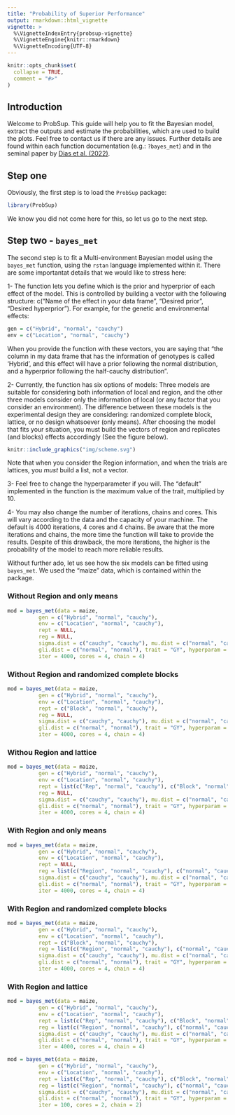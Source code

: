 ```yaml
---
title: "Probability of Superior Performance"
output: rmarkdown::html_vignette
vignette: >
  %\VignetteIndexEntry{probsup-vignette}
  %\VignetteEngine{knitr::rmarkdown}
  %\VignetteEncoding{UTF-8}
---
```


```r
knitr::opts_chunk$set(
  collapse = TRUE,
  comment = "#>"
)
```


## Introduction

Welcome to ProbSup. This guide will help you to fit the Bayesian model, extract the outputs and estimate the probabilities, which are used to build the plots. Feel free to contact us if there are any issues. Further details are found within each function documentation (e.g.: `?bayes_met`) and in the seminal paper by [Dias et al. (2022)](https://doi.org/10.1007/s00122-022-04041-y).

## Step one

Obviously, the first step is to load the `ProbSup` package:

```r
library(ProbSup)
```

We know you did not come here for this, so let us go to the next step.

## Step two - `bayes_met`

The second step is to fit a Multi-environment Bayesian model using the `bayes_met` function, using the `rstan` language implemented within it. There are some importantat details that we would like to stress here:

1- The function lets you define which is the prior and hyperprior of each effect of the model. This is controlled by building a vector with the following structure: c("Name of the effect in your data frame", "Desired prior", "Desired hyperprior"). For example, for the genetic and environmental effects:

```r

gen = c("Hybrid", "normal", "cauchy")
env = c("Location", "normal", "cauchy")

```

When you provide the function with these vectors, you are saying that "the column in my data frame that has the information of genotypes is called 'Hybrid', and this effect will have a prior following the normal distribution, and a hyperprior following the half-cauchy distribution". 


2- Currently, the function has six options of models: Three models are suitable for considering both information of local and region, and the other three models consider only the information of local (or any factor that you consider an environment). The difference between these models is the experimental design they are considering: randomized complete block, lattice, or no design whatsoever (only means). After choosing the model that fits your situation, you must build the vectors of region and replicates (and blocks) effects accordingly (See the figure below).

```r
knitr::include_graphics("img/scheme.svg")
```

Note that when you consider the Region information, and when the trials are lattices, you *must* build a list, not a vector.

3- Feel free to change the hyperparameter if you will. The "default" implemented in the function is the maximum value of the trait, multiplied by 10. 

4- You may also change the number of iterations, chains and cores. This will vary according to the data and the capacity of your machine. The default is 4000 iterations, 4 cores and 4 chains. Be aware that the more iterations and chains, the more time the function will take to provide the results. Despite of this drawback, the more iterations, the higher is the probability of the model to reach more reliable results.

Without further ado, let us see how the six models can be fitted using `bayes_met`. We used the "maize" data, which is contained within the package.

### Without Region and only means

```r
mod = bayes_met(data = maize, 
          gen = c("Hybrid", "normal", "cauchy"), 
          env = c("Location", "normal", "cauchy"),
          rept = NULL,
          reg = NULL,
          sigma.dist = c("cauchy", "cauchy"), mu.dist = c("normal", "cauchy"),
          gli.dist = c("normal", "normal"), trait = "GY", hyperparam = "default",
          iter = 4000, cores = 4, chain = 4)
```

### Without Region and randomized complete blocks

```r
mod = bayes_met(data = maize, 
          gen = c("Hybrid", "normal", "cauchy"), 
          env = c("Location", "normal", "cauchy"),
          rept = c("Block", "normal", "cauchy"),
          reg = NULL,
          sigma.dist = c("cauchy", "cauchy"), mu.dist = c("normal", "cauchy"),
          gli.dist = c("normal", "normal"), trait = "GY", hyperparam = "default",
          iter = 4000, cores = 4, chain = 4)
```

### Withou Region and lattice

```r
mod = bayes_met(data = maize, 
          gen = c("Hybrid", "normal", "cauchy"), 
          env = c("Location", "normal", "cauchy"),
          rept = list(c("Rep", "normal", "cauchy"), c("Block", "normal", "cauchy")),
          reg = NULL,
          sigma.dist = c("cauchy", "cauchy"), mu.dist = c("normal", "cauchy"),
          gli.dist = c("normal", "normal"), trait = "GY", hyperparam = "default",
          iter = 4000, cores = 4, chain = 4) 
```

### With Region and only means

```r
mod = bayes_met(data = maize, 
          gen = c("Hybrid", "normal", "cauchy"), 
          env = c("Location", "normal", "cauchy"),
          rept = NULL,
          reg = list(c("Region", "normal", "cauchy"), c("normal", "cauchy")),
          sigma.dist = c("cauchy", "cauchy"), mu.dist = c("normal", "cauchy"),
          gli.dist = c("normal", "normal"), trait = "GY", hyperparam = "default",
          iter = 4000, cores = 4, chain = 4)
```

### With Region and randomized complete blocks

```r
mod = bayes_met(data = maize, 
          gen = c("Hybrid", "normal", "cauchy"), 
          env = c("Location", "normal", "cauchy"),
          rept = c("Block", "normal", "cauchy"),
          reg = list(c("Region", "normal", "cauchy"), c("normal", "cauchy")),
          sigma.dist = c("cauchy", "cauchy"), mu.dist = c("normal", "cauchy"),
          gli.dist = c("normal", "normal"), trait = "GY", hyperparam = "default",
          iter = 4000, cores = 4, chain = 4)
```

### With Region and lattice

```r
mod = bayes_met(data = maize, 
          gen = c("Hybrid", "normal", "cauchy"), 
          env = c("Location", "normal", "cauchy"),
          rept = list(c("Rep", "normal", "cauchy"), c("Block", "normal", "cauchy")),
          reg = list(c("Region", "normal", "cauchy"), c("normal", "cauchy")),
          sigma.dist = c("cauchy", "cauchy"), mu.dist = c("normal", "cauchy"),
          gli.dist = c("normal", "normal"), trait = "GY", hyperparam = "default",
          iter = 4000, cores = 4, chain = 4) 
```

```r
mod = bayes_met(data = maize, 
          gen = c("Hybrid", "normal", "cauchy"), 
          env = c("Location", "normal", "cauchy"),
          rept = list(c("Rep", "normal", "cauchy"), c("Block", "normal", "cauchy")),
          reg = list(c("Region", "normal", "cauchy"), c("normal", "cauchy")),
          sigma.dist = c("cauchy", "cauchy"), mu.dist = c("normal", "cauchy"),
          gli.dist = c("normal", "normal"), trait = "GY", hyperparam = "default",
          iter = 100, cores = 2, chain = 2) 
```




















